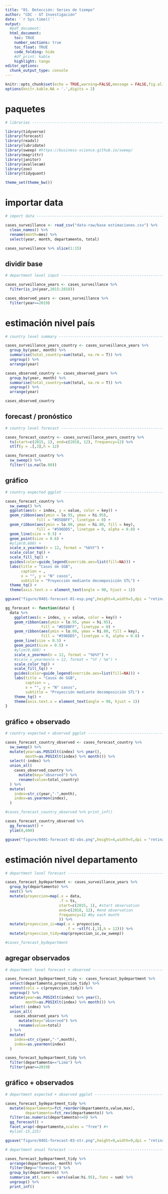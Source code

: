 ```yaml
---
title: "01. Detección: Series de tiempo"
author: "CDC - GT Investigación"
date: '`r Sys.time()`'
output: 
  #pdf_document:
  html_document:
    toc: TRUE
    number_sections: true
    toc_float: TRUE
    code_folding: hide
    #df_print: kable
    highlight: tango
editor_options: 
  chunk_output_type: console
---
```


```r
knitr::opts_chunk$set(echo = TRUE,warning=FALSE,message = FALSE,fig.align = "center")
options(knitr.kable.NA = '.',digits = 2)
```

# paquetes

```r
# libraries ---------------------------------------------------------------

library(tidyverse)
library(forecast)
library(readxl)
library(lubridate)
library(sweep) #https://business-science.github.io/sweep/
library(magrittr)
library(janitor)
library(avallecam)
library(zoo)
library(tidyquant)

theme_set(theme_bw())

```

# importar data

```r
# import data -------------------------------------------------------------

cases_surveillance <- read_csv("data-raw/base estimaciones.csv") %>% 
  clean_names() %>% 
  rename(month=mes) %>% 
  select(year, month, departamento, total)

cases_surveillance %>% slice(1:15)
```

## dividir base

```r
# department level input ---------------------------------------------------

cases_surveillance_years <- cases_surveillance %>% 
  filter(is_in(year,2015:2018))

cases_observed_years <- cases_surveillance %>% 
  filter(year==2019)

```

# estimación nivel país

```r
# country level summary ---------------------------------------------------

cases_surveillance_years_country <- cases_surveillance_years %>% 
  group_by(year, month) %>% 
  summarise(total_country=sum(total, na.rm = T)) %>% 
  ungroup() %>% 
  arrange(year) 

cases_observed_country <- cases_observed_years %>% 
  group_by(year, month) %>% 
  summarise(total_country=sum(total, na.rm = T)) %>% 
  ungroup() %>% 
  arrange(year) 

cases_observed_country

```

## forecast / pronóstico

```r
# country level forecast ---------------------------------------------------

cases_forecast_country <- cases_surveillance_years_country %>% 
  ts(start=c(2015, 1), end=c(2018, 12), frequency=12) %>% 
  stlf(y = .[,3],h = 12)

cases_forecast_country %>% 
  sw_sweep() %>% 
  filter(!is.na(lo.80))
```

## gráfico

```r
# country expected ggplot -----------------------------------------------------

cases_forecast_country %>% 
  sw_sweep() %>%
  ggplot(aes(x = index, y = value, color = key)) +
  geom_ribbon(aes(ymin = lo.95, ymax = hi.95), 
              fill = "#D5DBFF", linetype = 0) +
  geom_ribbon(aes(ymin = lo.80, ymax = hi.80, fill = key), 
              fill = "#596DD5", linetype = 0, alpha = 0.8) +
  geom_line(size = 0.5) +
  geom_point(size = 0.6) +
  #ylim(0,600) +
  scale_x_yearmon(n = 12, format = "%b%Y") +
  scale_color_tq() +
  scale_fill_tq() +
  guides(color=guide_legend(override.aes=list(fill=NA))) + 
  labs(title = "Casos de SGB",
       caption = ,
       x = "", y = "N° casos",
       subtitle = "Proyección mediante decomposición STL") +
  theme_tq() +
  theme(axis.text.x = element_text(angle = 90, hjust = 1))
```

```r
ggsave("figure/0401-forecast-01-esp.png",height=4,width=5,dpi = "retina")
```


```r

gg_forecast <- function(data) {
  data %>%
    ggplot(aes(x = index, y = value, color = key)) +
    geom_ribbon(aes(ymin = lo.95, ymax = hi.95), 
                fill = "#D5DBFF", linetype = 0) +
    geom_ribbon(aes(ymin = lo.80, ymax = hi.80, fill = key), 
                fill = "#596DD5", linetype = 0, alpha = 0.8) +
    geom_line(size = 0.5) +
    geom_point(size = 0.5) +
    #ylim(0,600) +
    scale_x_yearmon(n = 12, format = "%b%Y") +
    #scale_x_yearmon(n = 12, format = "%Y / %m") +
    scale_color_tq() +
    scale_fill_tq() +
    guides(color=guide_legend(override.aes=list(fill=NA))) + 
    labs(title = "Casos de SGB",
         caption = ,
         x = "", y = "N° casos",
         subtitle = "Proyección mediante decomposición STL") +
    theme_tq() +
    theme(axis.text.x = element_text(angle = 90, hjust = 1))
}

```

## gráfico + observado

```r
# country expected + observed ggplot --------------------------------------

cases_forecast_country_observed <- cases_forecast_country %>% 
  sw_sweep() %>% 
  mutate(year=as.POSIXlt(index) %>% year(),
         month=as.POSIXlt(index) %>% month()) %>% 
  select(-index) %>% 
  union_all(
    cases_observed_country %>% 
      mutate(key="observed") %>% 
      rename(value=total_country)
  ) %>% 
  mutate(
    index=str_c(year,"-",month),
    index=as.yearmon(index),
  ) 

#cases_forecast_country_observed %>% print_inf()

cases_forecast_country_observed %>% 
  gg_forecast() +
  ylim(0,600)
```


```r
ggsave("figure/0401-forecast-02-obs.png",height=4,width=5,dpi = "retina")
```


# estimación nivel departamento

```r
# department level forecast ------------------------------------------------

cases_forecast_bydepartment <- cases_surveillance_years %>% 
  group_by(departamento) %>% 
  nest() %>% 
  mutate(proyeccion=map(.x = data,
                        .f = ts,
                        start=c(2015, 1), #start observation
                        end=c(2018, 12), #end observation
                        frequency=12 #by each month
                        )) %>% 
  mutate(proyeccion_ic=map(.x = proyeccion,
                           .f = ~stlf(.[,3],h = 12))) %>% 
  mutate(proyeccion_tidy=map(proyeccion_ic,sw_sweep))

#cases_forecast_bydepartment
```

## agregar observados

```r
# department level forecast + observed -------------------------------------

cases_forecast_bydepartment_tidy <- cases_forecast_bydepartment %>% 
  select(departamento,proyeccion_tidy) %>% 
  unnest(cols = c(proyeccion_tidy)) %>% 
  ungroup() %>% 
  mutate(year=as.POSIXlt(index) %>% year(),
         month=as.POSIXlt(index) %>% month()) %>% 
  select(-index) %>% 
  union_all(
    cases_observed_years %>% 
      mutate(key="observed") %>% 
      rename(value=total)
  ) %>% 
  mutate(
    index=str_c(year,"-",month),
    index=as.yearmon(index)
  ) 

cases_forecast_bydepartment_tidy %>% 
  filter(departamento=="Lima") %>% 
  filter(year==2019)
```

## gráfico + observados

```r
# department expected + observed ggplot --------------------------------------------------

cases_forecast_bydepartment_tidy %>% 
  mutate(departamento=fct_reorder(departamento,value,max),
         departamento=fct_rev(departamento)) %>% 
  filter(as.numeric(departamento)<=9) %>% 
  gg_forecast() +
  facet_wrap(~departamento,scales = "free") #+
  #ylim(-15,225)

```


```r
ggsave("figure/0401-forecast-03-str.png",height=9,width=9,dpi = "retina")
```


```r
# department anual forecast ------------------------------------------------

cases_forecast_bydepartment_tidy %>% 
  arrange(departamento, month) %>% 
  filter(key=="forecast") %>% 
  group_by(departamento) %>% 
  summarise_at(.vars = vars(value:hi.95),.funs = sum) %>% 
  ungroup() %>% 
  print_inf()
```

